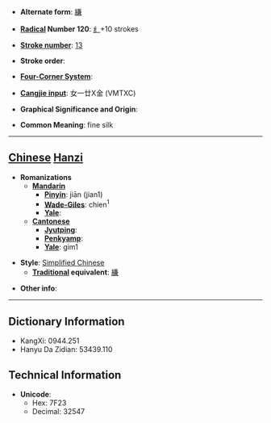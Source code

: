 * '''Alternate form''': [[縑]]

* '''[[Wiktionary:Chinese radical index| Radical]] Number 120''': [[Wiktionary:Chinese radical index 纟|纟]]+10 strokes

* '''[[Wiktionary:Chinese total strokes index|Stroke number]]''': [[Wiktionary:Chinese total strokes index 13|13]]

* '''Stroke order''': 

* '''[[Wiktionary:Chinese four corner index|Four-Corner System]]''': 

* '''[[Wiktionary:Chinese Cangjie index|Cangjie input]]''': 女一廿X金 (VMTXC)

* '''Graphical Significance and Origin''': 

* '''Common Meaning''': fine silk

----

== [[Chinese]] [[Hanzi]] ==

* '''Romanizations'''
** '''[[Mandarin]]'''
*** '''[[Pinyin]]''': jiān (jian1)
*** '''[[Wade-Giles]]''': chien<sup>1</sup>
*** '''[[Yale]]''': 
** '''[[Cantonese]]'''
*** '''[[Jyutping]]''':
*** '''[[Penkyamp]]''': 
*** '''[[Yale]]''': gim1

* '''Style''': [[Simplified Chinese]] 
** '''[[Traditional Chinese|Traditional]] equivalent''': [[縑]]

* '''Other info''': 

----

== Dictionary Information ==

* KangXi: 0944.251
* Hanyu Da Zidian: 53439.110

== Technical Information ==

* '''Unicode''':
** Hex: 7F23
** Decimal: 32547